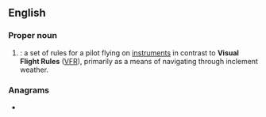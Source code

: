 ==English==

===Proper noun===
{{en-proper noun}}

# {{lb|en|aviation|pilot training}} {{initialism of|lang=en|[[instrument|Instrument]] [[flight|Flight]] [[rules|Rules]]}}: a set of rules for a pilot flying on [[instrument]]s in contrast to '''Visual Flight Rules''' ([[VFR]]), primarily as a means of navigating through inclement weather.

===Anagrams===
* {{anagrams|en|a=fir|FIR|Fri|IRF|RFI|RIF|Rif|fir|rif}}